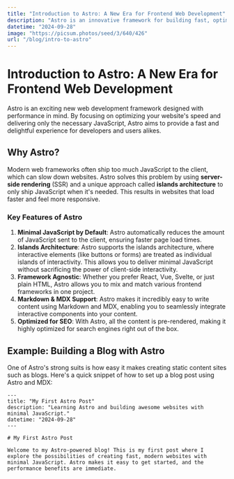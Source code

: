 ```yaml
---
title: "Introduction to Astro: A New Era for Frontend Web Development"
description: "Astro is an innovative framework for building fast, optimized websites with a focus on delivering minimal JavaScript to the client. Learn more about Astro's unique features and why it's gaining popularity."
datetime: "2024-09-28"
image: "https://picsum.photos/seed/3/640/426"
url: "/blog/intro-to-astro"
---
```


# Introduction to Astro: A New Era for Frontend Web Development



Astro is an exciting new web development framework designed with performance in mind. By focusing on optimizing your website's speed and delivering only the necessary JavaScript, Astro aims to provide a fast and delightful experience for developers and users alikes.

## Why Astro?

Modern web frameworks often ship too much JavaScript to the client, which can slow down websites. Astro solves this problem by using **server-side rendering** (SSR) and a unique approach called **islands architecture** to only ship JavaScript when it's needed. This results in websites that load faster and feel more responsive.

### Key Features of Astro

1. **Minimal JavaScript by Default**: Astro automatically reduces the amount of JavaScript sent to the client, ensuring faster page load times.
2. **Islands Architecture**: Astro supports the islands architecture, where interactive elements (like buttons or forms) are treated as individual islands of interactivity. This allows you to deliver minimal JavaScript without sacrificing the power of client-side interactivity.
3. **Framework Agnostic**: Whether you prefer React, Vue, Svelte, or just plain HTML, Astro allows you to mix and match various frontend frameworks in one project.
4. **Markdown & MDX Support**: Astro makes it incredibly easy to write content using Markdown and MDX, enabling you to seamlessly integrate interactive components into your content.
5. **Optimized for SEO**: With Astro, all the content is pre-rendered, making it highly optimized for search engines right out of the box.

## Example: Building a Blog with Astro

One of Astro's strong suits is how easy it makes creating static content sites such as blogs. Here's a quick snippet of how to set up a blog post using Astro and MDX:

```mdx
---
title: "My First Astro Post"
description: "Learning Astro and building awesome websites with minimal JavaScript."
datetime: "2024-09-28"
---

# My First Astro Post

Welcome to my Astro-powered blog! This is my first post where I explore the possibilities of creating fast, modern websites with minimal JavaScript. Astro makes it easy to get started, and the performance benefits are immediate.
